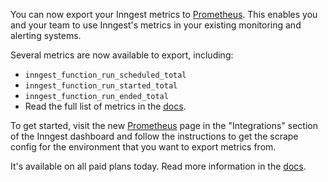 
You can now export your Inngest metrics to [Prometheus](https://prometheus.io/). This enables you and your team to use Inngest's metrics in your existing monitoring and alerting systems.

Several metrics are now available to export, including:

* `inngest_function_run_scheduled_total`
* `inngest_function_run_started_total`
* `inngest_function_run_ended_total`
* Read the full list of metrics in the [docs](/docs/platform/monitor/prometheus-metrics-export-integration).

To get started, visit the new [Prometheus](https://app.inngest.com/settings/integrations/prometheus) page in the "Integrations" section of the Inngest dashboard and follow the instructions to get the scrape config for the environment that you want to export metrics from.

It's available on all paid plans today. Read more information in the [docs](/docs/platform/monitor/prometheus-metrics-export-integration).

